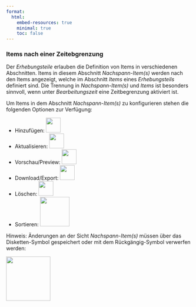 ```yaml
---
format:
  html:
    embed-resources: true
    minimal: true 
    toc: false
---
```


### Items nach einer Zeitebgrenzung

Der *Erhebungsteile* erlauben die Definition von Items in verschiedenen Abschnitten. Items in diesem Abschnitt *Nachspann-Item(s)* werden nach den Items angezeigt, welche im Abschnitt *Items* eines *Erhebungsteils* definiert sind. Die Trennung in *Nachspann-Item(s)* und *Items* ist besonders sinnvoll, wenn unter *Bearbeitungszeit* eine Zeitbegrenzung aktiviert ist. 

Um Items in dem Abschnitt *Nachspann-Item(s)*  zu konfigurieren stehen die folgenden Optionen zur Verfügung: 

* Hinzufügen: ![](img/screenshot-add-project-plus-icon.png){width="40"}
* Aktualisieren: ![](img/screenshot-update-item-icon-01.png){width="40"}
* Vorschau/Preview: ![](img/screenshot-preview-icon-01.png){width="40"}
* Download/Export: ![](img/screenshot-download-item-icon-01.png){width="40"}
* Löschen: ![](img/screenshot-delete-item-icon-01.png){width="40"}
* Sortieren: ![](img/screenshot-sort-items-icon-01.png){width="80"}
 
Hinweis: Änderungen an der Sicht *Nachspann-Item(s)* müssen über das Disketten-Symbol gespeichert oder mit dem Rückgängig-Symbol verwerfen werden:

![](img/screenshot-icons-undo-and-save-01.png){width="120" fig-align="left"}


